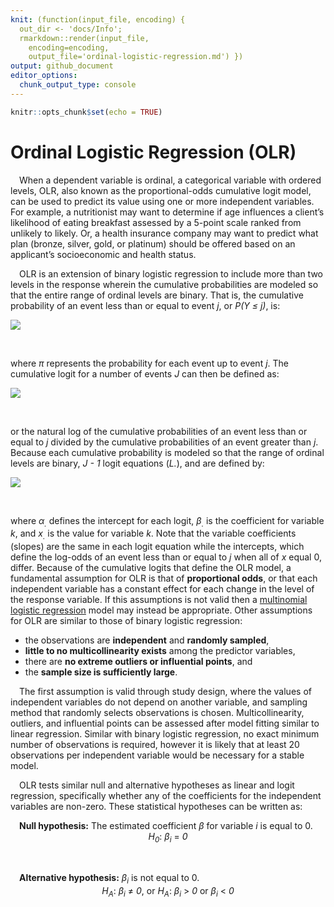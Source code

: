 ```yaml
---
knit: (function(input_file, encoding) {
  out_dir <- 'docs/Info';
  rmarkdown::render(input_file,
    encoding=encoding,
    output_file='ordinal-logistic-regression.md') })
output: github_document
editor_options:
  chunk_output_type: console
---
```



```r
knitr::opts_chunk$set(echo = TRUE)
```

# Ordinal Logistic Regression (OLR)

&emsp;When a dependent variable is ordinal, a categorical variable with ordered levels, OLR, also known as the proportional-odds cumulative logit model, can be used to predict its value using one or more independent variables.  For example, a nutritionist may want to determine if age influences a client's likelihood of eating breakfast assessed by a 5-point scale ranked from unlikely to likely.  Or, a health insurance company may want to predict what plan (bronze, silver, gold, or platinum) should be offered based on an applicant's socioeconomic and health status.

&emsp;OLR is an extension of binary logistic regression to include more than two levels in the response wherein the cumulative probabilities are modeled so that the entire range of ordinal levels are binary.  That is, the cumulative probability of an event less than or equal to event *j*, or <i>P(Y &le; j)</i>, is:

<center>
<img src="img/ordinal-logistic-regression/cumulative-eq.PNG" style="display: block; margin: auto;" />
</center><br>

where <i>&pi;</i> represents the probability for each event up to event *j*.  The cumulative logit for a number of events *J* can then be defined as:

<center>
<img src="img/ordinal-logistic-regression/OLR-eq.PNG" style="display: block; margin: auto;" />
</center><br>

or the natural log of the cumulative probabilities of an event less than or equal to *j* divided by the cumulative probabilities of an event greater than *j*.  Because each cumulative probability is modeled so that the range of ordinal levels are binary, *J - 1* logit equations (*L.*), and are defined by:

<center>
<img src="img/ordinal-logistic-regression/expanded-eq.PNG" style="display: block; margin: auto;" />
</center><br>

where <i>&alpha;<sub>.</sub></i> defines the intercept for each logit, <i>&beta;<sub>.</sub></i> is the coefficient for variable *k*, and <i>x<sub>.</sub></i> is the value for variable *k*.  Note that the variable coefficients (slopes) are the same in each logit equation while the intercepts, which define the log-odds of an event less than or equal to *j* when all of *x* equal 0, differ.  Because of the cumulative logits that define the OLR model, a fundamental assumption for OLR is that of **proportional odds**, or that each independent variable has a constant effect for each change in the level of the response variable.  If this assumptions is not valid then a [multinomial logistic regression](../multinomial-logistic-regression) model may instead be appropriate.  Other assumptions for OLR are similar to those of binary logistic regression:

* the observations are **independent** and **randomly sampled**,
* **little to no multicollinearity exists** among the predictor variables,
* there are **no extreme outliers or influential points**, and
* the **sample size is sufficiently large**.

&emsp;The first assumption is valid through study design, where the values of independent variables do not depend on another variable, and sampling method that randomly selects observations is chosen.  Multicollinearity, outliers, and influential points can be assessed after model fitting similar to linear regression.  Similar with binary logistic regression, no exact minimum number of observations is required, however it is likely that at least 20 observations per independent variable would be necessary for a stable model.

&emsp;OLR tests similar null and alternative hypotheses as linear and logit regression, specifically whether any of the coefficients for the independent variables are non-zero.  These statistical hypotheses can be written as:

&emsp;**Null hypothesis:** The estimated coefficient <i>&beta;</i> for variable *i* is equal to 0.
&nbsp;
<center><i>H<sub>0</sub></i>:<i> &#946;<sub>i</sub> </i>=<i> 0</i></center>
&nbsp;

&emsp;**Alternative hypothesis:** <i>&beta;<sub>i</sub></i> is not equal to 0.
&nbsp;
<center><i>H<sub>A</sub></i>:<i> &#946;<sub>i</sub> </i>&#8800;<i> 0</i>, or<i> H<sub>A</sub></i>:<i> &#946;<sub>i</sub> </i>&gt;<i> 0 </i>or<i> &#946;<sub>i</sub> </i>&lt;<i> 0</i></center>
&nbsp;
